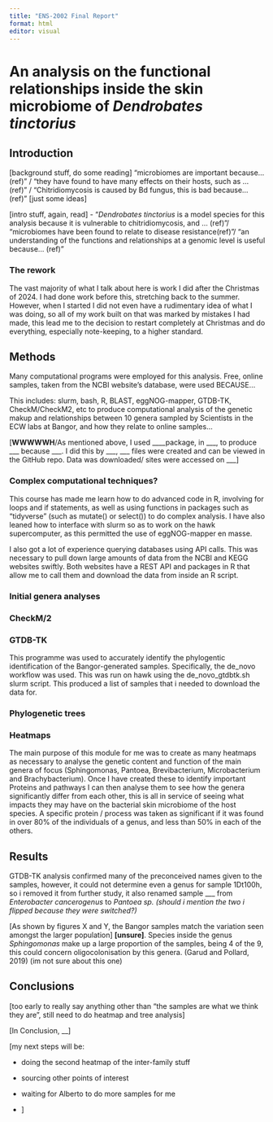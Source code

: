 ```yaml
---
title: "ENS-2002 Final Report"
format: html
editor: visual
---
```


# An analysis on the functional relationships inside the skin microbiome of *Dendrobates tinctorius*

## Introduction

\[background stuff, do some reading\] "microbiomes are important because... (ref)" / "they have found to have many effects on their hosts, such as ... (ref)" / "Chitridiomycosis is caused by Bd fungus, this is bad because...(ref)" \[just some ideas\]

\[intro stuff, again, read\] - "*Dendrobates tinctorius* is a model species for this analysis because it is vulnerable to chitridiomycosis, and ... (ref)"/ "microbiomes have been found to relate to disease resistance(ref)"/ "an understanding of the functions and relationships at a genomic level is useful because... (ref)"

### The rework

The vast majority of what I talk about here is work I did after the Christmas of 2024. I had done work before this, stretching back to the summer. However, when I started I did not even have a rudimentary idea of what I was doing, so all of my work built on that was marked by mistakes I had made, this lead me to the decision to restart completely at Christmas and do everything, especially note-keeping, to a higher standard.

## Methods

Many computational programs were employed for this analysis. Free, online samples, taken from the NCBI website's database, were used BECAUSE...

This includes: slurm, bash, R, BLAST, eggNOG-mapper, GTDB-TK, CheckM/CheckM2, etc to produce computational analysis of the genetic makup and relationships between 10 genera sampled by Scientists in the ECW labs at Bangor, and how they relate to online samples...

\[**WWWWWH**/As mentioned above, I used \_\_\_\_package, in \_\_\_, to produce \_\_\_ because \_\_\_. I did this by \_\_\_, \_\_\_ files were created and can be viewed in the GitHub repo. Data was downloaded/ sites were accessed on \_\_\_\]

### Complex computational techniques?

This course has made me learn how to do advanced code in R, involving for loops and if statements, as well as using functions in packages such as "tidyverse" (such as mutate() or select()) to do complex analysis. I have also leaned how to interface with slurm so as to work on the hawk supercomputer, as this permitted the use of eggNOG-mapper en masse.

I also got a lot of experience querying databases using API calls. This was necessary to pull down large amounts of data from the NCBI and KEGG websites swiftly. Both websites have a REST API and packages in R that allow me to call them and download the data from inside an R script.

### Initial genera analyses

### CheckM/2

### GTDB-TK

This programme was used to accurately identify the phylogentic identification of the Bangor-generated samples. Specifically, the de_novo workflow was used. This was run on hawk using the de_novo_gtdbtk.sh slurm script. This produced a list of samples that i needed to download the data for.

### Phylogenetic trees

### Heatmaps

The main purpose of this module for me was to create as many heatmaps as necessary to analyse the genetic content and function of the main genera of focus (Sphingomonas, Pantoea, Brevibacterium, Microbacterium and Brachybacterium). Once I have created these to identify important Proteins and pathways I can then analyse them to see how the genera significantly differ from each other, this is all in service of seeing what impacts they may have on the bacterial skin microbiome of the host species. A specific protein / process was taken as significant if it was found in over 80% of the individuals of a genus, and less than 50% in each of the others.

## Results

GTDB-TK analysis confirmed many of the preconceived names given to the samples, however, it could not determine even a genus for sample 1Dt100h, so i removed it from further study, it also renamed sample \_\_\_ from *Enterobacter cancerogenus* to *Pantoea sp. (should i mention the two i flipped because they were switched?)*

\[As shown by figures X and Y, the Bangor samples match the variation seen amongst the larger population\] **\[unsure\]**. Species inside the genus *Sphingomonas* make up a large proportion of the samples, being 4 of the 9, this could concern oligocolonisation by this genera. (Garud and Pollard, 2019) (im not sure about this one)

## Conclusions

\[too early to really say anything other than "the samples are what we think they are", still need to do heatmap and tree analysis\]

\[In Conclusion, \_\_\]

\[my next steps will be:

-   doing the second heatmap of the inter-family stuff

-   sourcing other points of interest

-   waiting for Alberto to do more samples for me

-   \]
